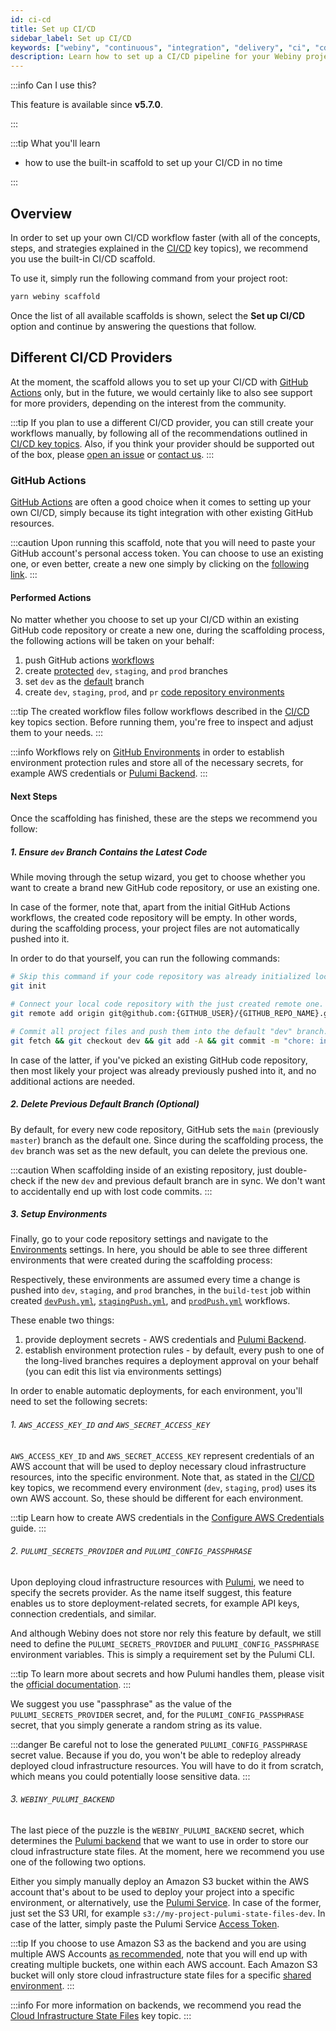 ```yaml
---
id: ci-cd
title: Set up CI/CD
sidebar_label: Set up CI/CD
keywords: ["webiny", "continuous", "integration", "delivery", "ci", "cd", "scaffold"]
description: Learn how to set up a CI/CD pipeline for your Webiny project.
---
```



:::info Can I use this?

This feature is available since **v5.7.0**.

:::

:::tip What you'll learn

- how to use the built-in scaffold to set up your CI/CD in no time

:::

## Overview

In order to set up your own CI/CD workflow faster (with all of the concepts, steps, and strategies explained in the [CI/CD](/docs/key-topics/ci-cd/introduction) key topics), we recommend you use the built-in CI/CD scaffold.

To use it, simply run the following command from your project root:

```bash
yarn webiny scaffold
```

Once the list of all available scaffolds is shown, select the **Set up CI/CD** option and continue by answering the questions that follow.

## Different CI/CD Providers

At the moment, the scaffold allows you to set up your CI/CD with [GitHub Actions](https://github.com/features/actions) only, but in the future, we would certainly like to also see support for more providers, depending on the interest from the community.

:::tip
If you plan to use a different CI/CD provider, you can still create your workflows manually, by following all of the recommendations outlined in [CI/CD key topics](/docs/key-topics/ci-cd/introduction). Also, if you think your provider should be supported out of the box, please [open an issue](https://github.com/webiny/webiny-js/issues) or [contact us](https://www.webiny.com/slack).
:::

### GitHub Actions

<a href="https://github.com/features/actions" target="_blank">
  <CenteredImage shadow={false} lightbox={false} alt="GitHub Actions" src={ghActions} />
</a>

[GitHub Actions](https://github.com/features/actions) are often a good choice when it comes to setting up your own CI/CD, simply because its tight integration with other existing GitHub resources.

:::caution
Upon running this scaffold, note that you will need to paste your GitHub account's personal access token. You can choose to use an existing one, or even better, create a new one simply by clicking on the [following link](https://github.com/settings/tokens/new?scopes=repo,workflow&description=webiny-cicd-token).
:::

#### Performed Actions

No matter whether you choose to set up your CI/CD within an existing GitHub code repository or create a new one, during the scaffolding process, the following actions will be taken on your behalf:

1. push GitHub actions [workflows](https://github.com/webiny/webiny-js/tree/next/packages/cli-plugin-scaffold-ci/src/githubActions/files/workflows/.github/workflows)
2. create [protected](https://docs.github.com/en/github/administering-a-repository/defining-the-mergeability-of-pull-requests/about-protected-branches) `dev`, `staging`, and `prod` branches
3. set `dev` as the [default](https://docs.github.com/en/github/administering-a-repository/managing-branches-in-your-repository/changing-the-default-branch) branch
4. create `dev`, `staging`, `prod`, and `pr` [code repository environments](https://docs.github.com/en/actions/reference/environments)

:::tip
The created workflow files follow workflows described in the [CI/CD](#) key topics section. Before running them, you're free to inspect and adjust them to your needs.
:::

:::info
Workflows rely on [GitHub Environments](https://docs.github.com/en/actions/reference/environments) in order to establish environment protection rules and store all of the necessary secrets, for example AWS credentials or [Pulumi Backend](/docs/key-topics/ci-cd/cloud-infrastructure-state-files#using-different-backends).
:::

#### Next Steps

Once the scaffolding has finished, these are the steps we recommend you follow:

##### 1. Ensure `dev` Branch Contains the Latest Code

While moving through the setup wizard, you get to choose whether you want to create a brand new GitHub code repository, or use an existing one.

In case of the former, note that, apart from the initial GitHub Actions workflows, the created code repository will be empty. In other words, during the scaffolding process, your project files are not automatically pushed into it.

In order to do that yourself, you can run the following commands:

```bash
# Skip this command if your code repository was already initialized locally.
git init

# Connect your local code repository with the just created remote one.
git remote add origin git@github.com:{GITHUB_USER}/{GITHUB_REPO_NAME}.git

# Commit all project files and push them into the default "dev" branch.
git fetch && git checkout dev && git add -A && git commit -m "chore: initial commit" && git push -u origin dev
```

In case of the latter, if you've picked an existing GitHub code repository, then most likely your project was already previously pushed into it, and no additional actions are needed.

##### 2. Delete Previous Default Branch (Optional)

By default, for every new code repository, GitHub sets the `main` (previously `master`) branch as the default one. Since during the scaffolding process, the `dev` branch was set as the new default, you can delete the previous one.

:::caution
When scaffolding inside of an existing repository, just double-check if the new `dev` and previous default branch are in sync. We don't want to accidentally end up with lost code commits.
:::

##### 3. Setup Environments

Finally, go to your code repository settings and navigate to the [Environments](https://docs.github.com/en/actions/reference/environments#creating-an-environment) settings. In here, you should be able to see three different environments that were created during the scaffolding process:

<CenteredImage alt="GitHub Environments" src={ghEnvironments} />

Respectively, these environments are assumed every time a change is pushed into `dev`, `staging`, and `prod` branches, in the `build-test` job within created [`devPush.yml`](https://github.com/webiny/webiny-js/blob/next/packages/cli-plugin-scaffold-ci/src/githubActions/files/workflows/.github/workflows/pushDev.yml#L30), [`stagingPush.yml`](https://github.com/webiny/webiny-js/blob/next/packages/cli-plugin-scaffold-ci/src/githubActions/files/workflows/.github/workflows/pushStaging.yml#L30), and [`prodPush.yml`](https://github.com/webiny/webiny-js/blob/next/packages/cli-plugin-scaffold-ci/src/githubActions/files/workflows/.github/workflows/pushProd.yml#L30) workflows.

These enable two things:

1. provide deployment secrets - AWS credentials and [Pulumi Backend](/docs/key-topics/ci-cd/cloud-infrastructure-state-files#using-different-backends).
2. establish environment protection rules - by default, every push to one of the long-lived branches requires a deployment approval on your behalf (you can edit this list via environments settings)

In order to enable automatic deployments, for each environment, you'll need to set the following secrets:

###### 1. `AWS_ACCESS_KEY_ID` and `AWS_SECRET_ACCESS_KEY`

`AWS_ACCESS_KEY_ID` and `AWS_SECRET_ACCESS_KEY` represent credentials of an AWS account that will be used to deploy necessary cloud infrastructure resources, into the specific environment. Note that, as stated in the [CI/CD](/docs/key-topics/ci-cd/environments#cloud-aws-accounts) key topics, we recommend every environment (`dev`, `staging`, `prod`) uses its own AWS account. So, these should be different for each environment.

:::tip
Learn how to create AWS credentials in the [Configure AWS Credentials](/docs/how-to-guides/deployment/aws/configure-aws-credentials) guide.
:::

###### 2. `PULUMI_SECRETS_PROVIDER` and `PULUMI_CONFIG_PASSPHRASE`

Upon deploying cloud infrastructure resources with [Pulumi](/docs/key-topics/deployment/iac-with-pulumi), we need to specify the secrets provider. As the name itself suggest, this feature enables us to store deployment-related secrets, for example API keys, connection credentials, and similar.

And although Webiny does not store nor rely this feature by default, we still need to define the `PULUMI_SECRETS_PROVIDER` and `PULUMI_CONFIG_PASSPHRASE` environment variables. This is simply a requirement set by the Pulumi CLI.

:::tip
To learn more about secrets and how Pulumi handles them, please visit the [official documentation](https://www.pulumi.com/docs/intro/concepts/secrets/).
:::

We suggest you use "passphrase" as the value of the `PULUMI_SECRETS_PROVIDER` secret, and, for the `PULUMI_CONFIG_PASSPHRASE` secret, that you simply generate a random string as its value.

:::danger
Be careful not to lose the generated `PULUMI_CONFIG_PASSPHRASE` secret value. Because if you do, you won't be able to redeploy already deployed cloud infrastructure resources. You will have to do it from scratch, which means you could potentially loose sensitive data.
:::

###### 3. `WEBINY_PULUMI_BACKEND`

The last piece of the puzzle is the `WEBINY_PULUMI_BACKEND` secret, which determines the [Pulumi backend](/docs/key-topics/ci-cd/cloud-infrastructure-state-files#using-different-backends) that we want to use in order to store our cloud infrastructure state files. At the moment, here we recommend you use one of the following two options.

Either you simply manually deploy an Amazon S3 bucket within the AWS account that's about to be used to deploy your project into a specific environment, or alternatively, use the [Pulumi Service](/docs/key-topics/ci-cd/cloud-infrastructure-state-files#pulumi-service). In case of the former, just set the S3 URI, for example `s3://my-project-pulumi-state-files-dev`. In case of the latter, simply paste the Pulumi Service [Access Token](https://app.pulumi.com/account/tokens).

:::tip
If you choose to use Amazon S3 as the backend and you are using multiple AWS Accounts [as recommended](/docs/key-topics/ci-cd/environments#cloud-aws-accounts), note that you will end up with creating multiple buckets, one within each AWS account. Each Amazon S3 bucket will only store cloud infrastructure state files for a specific [shared environment](/docs/key-topics/ci-cd/environments#shared-environments).
:::

:::info
For more information on backends, we recommend you read the [Cloud Infrastructure State Files](/docs/key-topics/ci-cd/cloud-infrastructure-state-files#using-different-backends) key topic.
:::
